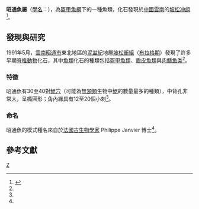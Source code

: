 {{Automatic taxobox
| taxon = Zhaotongaspis
| authority = 
| fossil_range = {{fossilrange|409}}[[泥盆紀|泥盆紀]]早期
| type_species = '''让氏昭通鱼<br> ''Zhaotongaspis janvieri'''''
| type_species_authority = [[王俊卿|Wang]] & [[朱敏_(古生物學家)|Zhu]], 1994
}}

'''昭通魚屬'''（[[學名|學名]]：''{{lang|la|Zhaotongaspis}}''），為[[盔甲魚綱|盔甲魚綱]]下的一種魚類，化石發現於[[中華人民共和國|中國]][[雲南|雲南]]的[[坡松冲组|坡松冲组]]<ref name=Zhaotongaspis>{{cite journal | authors = Jun-Qing Wang & Min Zhu | year = 1994 | title = 滇东北昭通早泥盆世盔甲鱼类一新属种 | url = http://124.16.247.212/bitstream/311034/1056/1/W020090813370331847077.pdf | journal = Vertebrata PalAsiatica（古脊椎动物学报） | volume = 32（4） | date = October 1994 | pages = 231-243 | doi =  }}{{dead link|date=2018年3月 |bot=InternetArchiveBot |fix-attempted=yes }} </ref>。

== 發現與研究 ==
1991年5月，[[雲南|雲南]][[昭通市|昭通市]]東北地區的[[泥盆紀|泥盆紀]]地層[[坡松衝組|坡松衝組]]（[[布拉格期|布拉格期]]）發現了許多早期[[脊椎動物|脊椎動物]]化石，其中[[魚類|魚類]]化石的種類包括[[盔甲魚亞綱|盔甲魚類]]、[[盾皮魚綱|盾皮魚類]]與[[肉鳍鱼类|肉鳍鱼类]]<ref name = Zhaotongaspis/>。

=== 特徵 ===
昭通魚有30至40對[[鰓穴|鰓穴]]（可能為[[無頷總綱|無頷類]]生物中[[鰓|鰓]]的數量最多的種類），中背孔非常大，呈橢圓形；角內緣具有12至20個小刺<ref name = Zhaotongaspis/>。

=== 命名 ===
昭通魚的模式種名來自於[[法國|法國]][[古生物學家|古生物學家]] Philippe Janvier 博士<ref name = Zhaotongaspis/>。

== 參考文獻 ==
{{reflist}}

{{Taxonbar}}
[[Category:泥盆紀魚類|Z]]